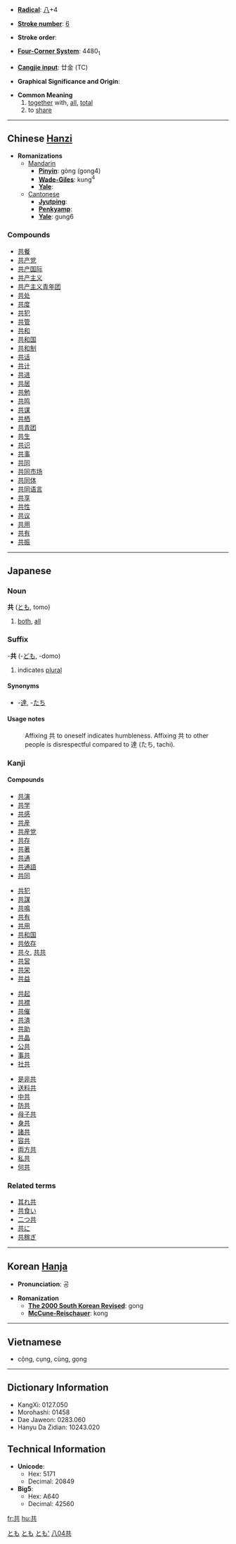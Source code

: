 * '''[[Wiktionary:Chinese radical index| Radical]]''': [[Wiktionary:Chinese radical index 八|八]]+4

* '''[[Wiktionary:Chinese total strokes index|Stroke number]]''': [[Wiktionary:Chinese total strokes index 6|6]]

* '''Stroke order''': 

* '''[[Wiktionary:Chinese four corner index|Four-Corner System]]''': 4480<sub>1</sub>

* '''[[Wiktionary:Chinese Cangjie index|Cangjie input]]''': 廿金 (TC)

* '''Graphical Significance and Origin''': 

* '''Common Meaning'''
*# [[together]] with, [[all]], [[total]]
*# to [[share]]


----

== Chinese [[Hanzi]] ==

* '''Romanizations'''
** [[Mandarin]]
*** '''[[Pinyin]]''': gòng (gong4)
*** '''[[Wade-Giles]]''': kung<sup>4</sup>
*** '''[[Yale]]''': 
**[[Cantonese]]
***'''[[Jyutping]]''':
***'''[[Penkyamp]]''': 
***'''[[Yale]]''': gung6

===Compounds===
*[[共餐]]
*[[共产党]]
*[[共产国际]]
*[[共产主义]]
*[[共产主义青年团]]
*[[共处]]
*[[共度]]
*[[共犯]]
*[[共管]]
*[[共和]]
*[[共和国]]
*[[共和制]]
*[[共话]]
*[[共计]]
*[[共进]]
*[[共居]]
*[[共勉]]
*[[共鸣]]
*[[共谋]]
*[[共栖]]
*[[共青团]]
*[[共生]]
*[[共识]]
*[[共事]]
*[[共同]]
*[[共同市场]]
*[[共同体]]
*[[共同语言]]
*[[共享]]
*[[共性]]
*[[共议]]
*[[共用]]
*[[共有]]
*[[共振]]


----

== Japanese ==
[[Category:Japanese language|とも]]
===Noun===
[[Category:Japanese nouns|とも]]
'''共''' ([[とも]], tomo)
# [[both]], [[all]]


===Suffix===
[[Category:Japanese suffixes|とも']]
-'''共''' (-[[ども]], -domo)
# indicates [[plural]]
====Synonyms====
*-[[達]], -[[たち]]
====Usage notes====
: Affixing 共 to oneself indicates humbleness. Affixing 共 to other people is disrespectful compared to 達 (たち, tachi).

===Kanji===
{{kanji|[[きょう]] (kyō)|[[とも]] (tomo), [[ともに]] (tomoni), [[ども]] (domo)}}

====Compounds====
{{top4}}
*[[共演]]
*[[共学]]
*[[共感]]
*[[共産]]
*[[共産党]]
*[[共存]]
*[[共著]]
*[[共通]]
*[[共通語]]
*[[共同]]
{{mid4}}
*[[共犯]]
*[[共謀]]
*[[共鳴]]
*[[共有]]
*[[共用]]
*[[共和国]]
*[[共依存]]
*[[共々]], [[共共]]
*[[共営]]
*[[共栄]]
*[[共益]]
{{mid4}}
*[[共起]]
*[[共襟]]
*[[共催]]
*[[共済]]
*[[共助]]
*[[共晶]]
*[[公共]]
*[[事共]]
*[[社共]]
{{mid4}}
*[[是非共]]
*[[送料共]]
*[[中共]]
*[[防共]]
*[[母子共]]
*[[身共]]
*[[諸共]]
*[[容共]]
*[[両方共]]
*[[私共]]
*[[何共]]
{{bottom}}

===Related terms===
*[[其れ共]]
*[[共食い]]
*[[二つ共]]
*[[共に]]
*[[共稼ぎ]]

----

== Korean [[Hanja]] ==

* '''Pronunciation''': 공

* '''Romanization'''
** '''[[The 2000 South Korean Revised Romanization|The 2000 South Korean Revised]]''': gong
** '''[[McCune-Reischauer]]''': kong

----

==Vietnamese==

* cộng, cụng, cùng, gọng

----

== Dictionary Information ==

* KangXi: 0127.050
* Morohashi: 01458
* Dae Jaweon: 0283.060
* Hanyu Da Zidian: 10243.020

== Technical Information ==

* '''Unicode''':
** Hex: 5171
** Decimal: 20849
* '''Big5''':
** Hex: A640
** Decimal: 42560

[[Category:Japanese kanji|八04共]]

[[fr:共]]
[[hu:共]]